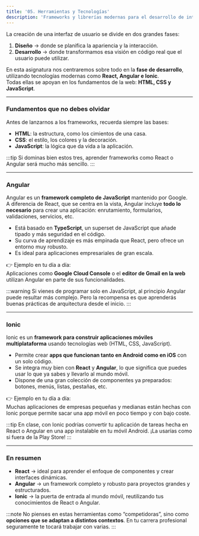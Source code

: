 ```yaml
---
title: '05. Herramientas y Tecnologías'
description: 'Frameworks y librerías modernas para el desarrollo de interfaces de usuario: React, Angular e Ionic.'
---
```


La creación de una interfaz de usuario se divide en dos grandes fases:

1. **Diseño** → donde se planifica la apariencia y la interacción.  
2. **Desarrollo** → donde transformamos esa visión en código real que el usuario puede utilizar.

En esta asignatura nos centraremos sobre todo en la **fase de desarrollo**, utilizando tecnologías modernas como **React, Angular e Ionic**.  
Todas ellas se apoyan en los fundamentos de la web: **HTML, CSS y JavaScript**.

---

### Fundamentos que no debes olvidar

Antes de lanzarnos a los frameworks, recuerda siempre las bases:

- **HTML**: la estructura, como los cimientos de una casa.  
- **CSS**: el estilo, los colores y la decoración.  
- **JavaScript**: la lógica que da vida a la aplicación.  

:::tip
Si dominas bien estos tres, aprender frameworks como React o Angular será mucho más sencillo.
:::

---

### Angular

Angular es un **framework completo de JavaScript** mantenido por Google.  
A diferencia de React, que se centra en la vista, Angular incluye **todo lo necesario** para crear una aplicación: enrutamiento, formularios, validaciones, servicios, etc.

- Está basado en **TypeScript**, un superset de JavaScript que añade tipado y más seguridad en el código.  
- Su curva de aprendizaje es más empinada que React, pero ofrece un entorno muy robusto.  
- Es ideal para aplicaciones empresariales de gran escala.

👉 Ejemplo en tu día a día:  
Aplicaciones como **Google Cloud Console** o el **editor de Gmail en la web** utilizan Angular en parte de sus funcionalidades.

:::warning
Si vienes de programar solo en JavaScript, al principio Angular puede resultar más complejo. Pero la recompensa es que aprenderás buenas prácticas de arquitectura desde el inicio.
:::

---

### Ionic

Ionic es un **framework para construir aplicaciones móviles multiplataforma** usando tecnologías web (HTML, CSS, JavaScript).

- Permite crear **apps que funcionan tanto en Android como en iOS** con un solo código.  
- Se integra muy bien con **React** y **Angular**, lo que significa que puedes usar lo que ya sabes y llevarlo al mundo móvil.  
- Dispone de una gran colección de componentes ya preparados: botones, menús, listas, pestañas, etc.

👉 Ejemplo en tu día a día:  
Muchas aplicaciones de empresas pequeñas y medianas están hechas con Ionic porque permite sacar una app móvil en poco tiempo y con bajo coste.

:::tip
En clase, con Ionic podrías convertir tu aplicación de tareas hecha en React o Angular en una app instalable en tu móvil Android. ¡La usarías como si fuera de la Play Store!
:::

---

### En resumen

- **React** → ideal para aprender el enfoque de componentes y crear interfaces dinámicas.  
- **Angular** → un framework completo y robusto para proyectos grandes y estructurados.  
- **Ionic** → la puerta de entrada al mundo móvil, reutilizando tus conocimientos de React o Angular.

:::note
No pienses en estas herramientas como “competidoras”, sino como **opciones que se adaptan a distintos contextos**. En tu carrera profesional seguramente te tocará trabajar con varias.
:::
